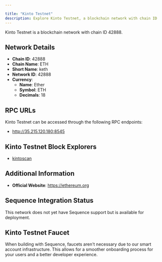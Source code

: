 ```yaml
---

title: "Kinto Testnet"
description: Explore Kinto Testnet, a blockchain network with chain ID 42888. Learn about its native currency, Ether, and how to interact with the network.
---
```




Kinto Testnet is a blockchain network with chain ID 42888.

## Network Details

- **Chain ID**: 42888
- **Chain Name**: ETH
- **Short Name**: keth
- **Network ID**: 42888
- **Currency**: 
  - **Name**: Ether
  - **Symbol**: ETH
  - **Decimals**: 18

## RPC URLs

Kinto Testnet can be accessed through the following RPC endpoints:

- http://35.215.120.180:8545

## Kinto Testnet Block Explorers

- [kintoscan](http://35.215.120.180:4000)

## Additional Information

- **Official Website**: https://ethereum.org

## Sequence Integration Status

This network does not yet have Sequence support but is available for deployment.

## Kinto Testnet Faucet

When building with Sequence, faucets aren't necessary due to our smart account infrastructure. This allows for a smoother onboarding process for your users and a better developer experience.

